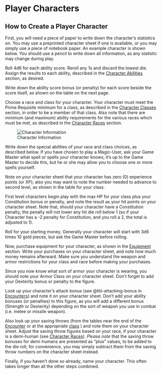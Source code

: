 # Player Characters

## How to Create a Player Character

First, you will need a piece of paper to write down the character's statistics on. You may use a preprinted character sheet if one is available, or you may simply use a piece of notebook paper. An example character is shown below. You should use a pencil to write down all information, as any statistic may change during play.

Roll 4d6 for each ability score. Reroll any 1s and discard the lowest die. Assign the results to each ability, described in the [Character Abilities](abilities.qmd#ability-scores) section, as desired.

Write down the ability score bonus (or penalty) for each score beside the score itself, as shown on the table on the next page.

Choose a race and class for your character. Your character must meet the Prime Requisite minimum for a class, as described in the [Character Classes](class.qmd#character-classes) section, in order to be a member of that class. Also note that there are minimum (and maximum) ability requirements for the various races which must be met, as described in the [Character Races](races.qmd#character-races) section.

![Character Information](./images/char.png){#fig-char-info}

Write down the special abilities of your race and class choices, as described below. If you have chosen to play a Magic-User, ask your Game Master what spell or spells your character knows; it's up to the Game Master to decide this, but he or she may allow you to choose one or more spells yourself.

Note on your character sheet that your character has zero (0) experience points (or XP); also you may want to note the number needed to advance to second level, as shown in the table for your class.

First level characters begin play with the max HP for your class plus your Constitution bonus or penalty, and note the result as your hit points on your character sheet. Note that, should your character have a Constitution penalty, the penalty will not lower any hit die roll below 1 (so if your Character has a -2 penalty for Constitution, and you roll a 2, the total is adjusted to 1).

Roll for your starting money. Generally your character will start with 3d6 times 10 gold pieces, but ask the Game Master before rolling.

Now, purchase equipment for your character, as shown in the [Equipment](equipment.qmd) section. Write your purchases on your character sheet, and note how much money remains afterward. Make sure you understand the weapon and armor restrictions for your class and race before making your purchases.

Since you now know what sort of armor your character is wearing, you should note your Armor Class on your character sheet. Don't forget to add your Dexterity bonus or penalty to the figure.

Look up your character's attack bonus (see @tbl-attacking-bonus in [Encounters](combat.qmd)) and note it on your character sheet. Don't add your ability bonuses (or penalties) to this figure, as you will add a different bonus (Strength or Dexterity) depending on the sort of weapon you use in combat (i.e. melee or missile weapon).

Also look up your saving throws (from the tables near the end of the [Encounter](combat.qmd#saving-throw-tables-by-class) or at the appropriate [class](class.qmd#character-classes) ) and note them on your character sheet. Adjust the saving throw figures based on your race, if your character is a demi-human (see [Character Races](races.qmd)). *Please note* that the saving throw bonuses for demi-humans are presented as "plus" values, to be added to the die roll; for convenience, you may simply subtract them from the saving throw numbers on the character sheet instead.

Finally, if you haven't done so already, name your character. This often takes longer than all the other steps combined.
